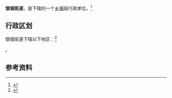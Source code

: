 {{中国乡级行政区|37/14/27/001/000}}

'''银城街道'''，是{{PRC admin/fullname|37/14/27/001/000|3}}下辖的一个[[乡镇|乡镇]]级行政单位。<ref>{{PRC admin/ref sgc|{{PRC admin/parent|37/14/27/001/000}}}}</ref>

== 行政区划 ==

银城街道下辖以下地区：<ref>{{PRC admin/ref sgc|37/14/27/001/000}}</ref>

{{PRC admin/children|37/14/27/001/000}}。

== 参考资料 ==

{{reflist}}

{{行政区划小作品}}
{{PRC admin/navcat|37/14/27/001/000}}